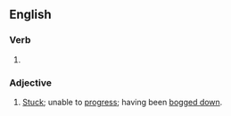 ==English==

===Verb===
{{head|en|verb form}}

# {{en-past of|bog}}

===Adjective===
{{en-adj}}

# [[stuck|Stuck]]; unable to [[progress]]; having been [[bogged down]].